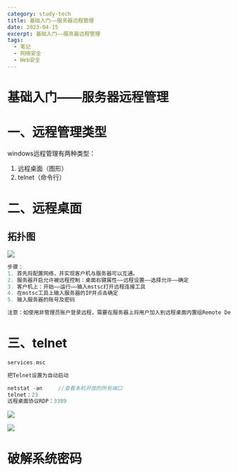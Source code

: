 ```yaml
---
category: study-tech
title: 基础入门——服务器远程管理
date: 2023-04-15
excerpt: 基础入门——服务器远程管理
tags:
  - 笔记
  - 网络安全
  - Web安全
---
```

# 基础入门——服务器远程管理

# 一、远程管理类型

windows远程管理有两种类型：

1. 远程桌面（图形）
2. telnet（命令行）

# 二、远程桌面

## 拓扑图

![](https://raw.githubusercontent.com/yy0691/img-bed/main/Net_Safe_Notion/Untitled%20118.png)

```c
步骤：
1. 首先将配置网络，并实现客户机与服务器可以互通。
2. 服务器开启允许被远程控制：桌面右键属性——远程设置——选择允许——确定
3. 客户机上：开始——运行——输入mstsc打开远程连接工具
4. 在mstsc工具上输入服务器的IP并点击确定
5. 输入服务器的账号及密码

注意：如使用非管理员账户登录远程，需要在服务器上将用户加入到远程桌面内置组Remote Desktop Users
```

# 三、telnet

```c
services.msc

把Telnet设置为自动启动

netstat -an     //查看本机开放的所有端口
telnet：23
远程桌面协议RDP：3389
```

![](https://raw.githubusercontent.com/yy0691/img-bed/main/Net_Safe_Notion/Untitled%20119.png)

![](https://raw.githubusercontent.com/yy0691/img-bed/main/Net_Safe_Notion/Untitled%20119.png)

# 破解系统密码